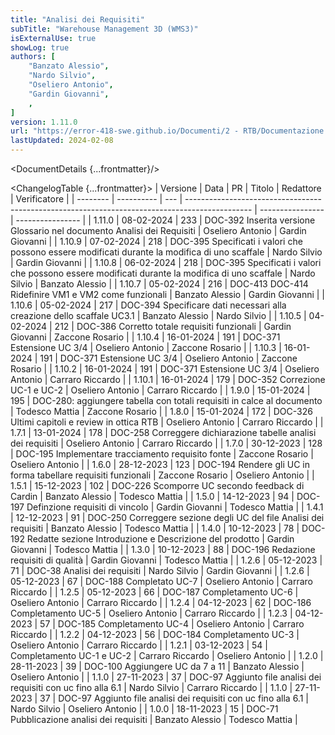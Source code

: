 ```yaml
---
title: "Analisi dei Requisiti"
subTitle: "Warehouse Management 3D (WMS3)"
isExternalUse: true
showLog: true
authors: [
	"Banzato Alessio",
	"Nardo Silvio",
	"Oseliero Antonio",
	"Gardin Giovanni",
	,
]
version: 1.11.0
url: "https://error-418-swe.github.io/Documenti/2 - RTB/Documentazione esterna/Analisi dei Requisiti_v1.11.0.pdf"
lastUpdated: 2024-02-08
---
```



<DocumentDetails {...frontmatter}/>

<ChangelogTable {...frontmatter}>
| Versione | Data       | PR  | Titolo                                                                                         | Redattore        | Verificatore     |
| -------- | ---------- | --- | ---------------------------------------------------------------------------------------------- | ---------------- | ---------------- |
| 1.11.0   | 08-02-2024 | 233 | DOC-392 Inserita versione Glossario nel documento Analisi dei Requisiti                        | Oseliero Antonio | Gardin Giovanni  |
| 1.10.9   | 07-02-2024 | 218 | DOC-395 Specificati i valori che possono essere modificati durante la modifica di uno scaffale | Nardo Silvio     | Gardin Giovanni  |
| 1.10.8   | 06-02-2024 | 218 | DOC-395 Specificati i valori che possono essere modificati durante la modifica di uno scaffale | Nardo Silvio     | Banzato Alessio  |
| 1.10.7   | 05-02-2024 | 216 | DOC-413 DOC-414 Ridefinire VM1 e VM2 come funzionali                                           | Banzato Alessio  | Gardin Giovanni  |
| 1.10.6   | 05-02-2024 | 217 | DOC-394 Specificare dati necessari alla creazione dello scaffale UC3.1                         | Banzato Alessio  | Nardo Silvio     |
| 1.10.5   | 04-02-2024 | 212 | DOC-386 Corretto totale requisiti funzionali                                                   | Gardin Giovanni  | Zaccone Rosario  |
| 1.10.4   | 16-01-2024 | 191 | DOC-371 Estensione UC 3/4                                                                      | Oseliero Antonio | Zaccone Rosario  |
| 1.10.3   | 16-01-2024 | 191 | DOC-371 Estensione UC 3/4                                                                      | Oseliero Antonio | Zaccone Rosario  |
| 1.10.2   | 16-01-2024 | 191 | DOC-371 Estensione UC 3/4                                                                      | Oseliero Antonio | Carraro Riccardo |
| 1.10.1   | 16-01-2024 | 179 | DOC-352 Correzione UC-1 e UC-2                                                                 | Oseliero Antonio | Carraro Riccardo |
| 1.9.0    | 15-01-2024 | 195 | DOC-280: aggiungere tabella con totali requisiti in calce al documento                         | Todesco Mattia   | Zaccone Rosario  |
| 1.8.0    | 15-01-2024 | 172 | DOC-326 Ultimi capitoli e review in ottica RTB                                                 | Oseliero Antonio | Carraro Riccardo |
| 1.7.1    | 13-01-2024 | 178 | DOC-258 Correggere dichiarazione tabelle analisi dei requisiti                                 | Oseliero Antonio | Carraro Riccardo |
| 1.7.0    | 30-12-2023 | 128 | DOC-195 Implementare tracciamento requisito fonte                                              | Zaccone Rosario  | Oseliero Antonio |
| 1.6.0    | 28-12-2023 | 123 | DOC-194 Rendere gli UC in forma tabellare requisiti funzionali                                 | Zaccone Rosario  | Oseliero Antonio |
| 1.5.1    | 15-12-2023 | 102 | DOC-226 Scomporre UC secondo feedback di Cardin                                                | Banzato Alessio  | Todesco Mattia   |
| 1.5.0    | 14-12-2023 | 94  | DOC-197 Definzione requisiti di vincolo                                                        | Gardin Giovanni  | Todesco Mattia   |
| 1.4.1    | 12-12-2023 | 91  | DOC-250 Correggere sezione degli UC del file Analisi dei requisiti                             | Banzato Alessio  | Todesco Mattia   |
| 1.4.0    | 10-12-2023 | 78  | DOC-192 Redatte sezione Introduzione e Descrizione del prodotto                                | Gardin Giovanni  | Todesco Mattia   |
| 1.3.0    | 10-12-2023 | 88  | DOC-196 Redazione requisiti di qualità                                                         | Gardin Giovanni  | Todesco Mattia   |
| 1.2.6    | 05-12-2023 | 71  | DOC-38 Analisi dei requisiti                                                                   | Nardo Silvio     | Gardin Giovanni  |
| 1.2.6    | 05-12-2023 | 67  | DOC-188 Completato UC-7                                                                        | Oseliero Antonio | Carraro Riccardo |
| 1.2.5    | 05-12-2023 | 66  | DOC-187 Completamento UC-6                                                                     | Oseliero Antonio | Carraro Riccardo |
| 1.2.4    | 04-12-2023 | 62  | DOC-186 Completamento UC-5                                                                     | Oseliero Antonio | Carraro Riccardo |
| 1.2.3    | 04-12-2023 | 57  | DOC-185 Completamento UC-4                                                                     | Oseliero Antonio | Carraro Riccardo |
| 1.2.2    | 04-12-2023 | 56  | DOC-184 Completamento UC-3                                                                     | Oseliero Antonio | Carraro Riccardo |
| 1.2.1    | 03-12-2023 | 54  | Completamento UC-1 e UC-2                                                                      | Carraro Riccardo | Oseliero Antonio |
| 1.2.0    | 28-11-2023 | 39  | DOC-100 Aggiungere UC da 7 a 11                                                                | Banzato Alessio  | Oseliero Antonio |
| 1.1.0    | 27-11-2023 | 37  | DOC-97 Aggiunto file analisi dei requisiti con uc fino alla 6.1                                | Nardo Silvio     | Carraro Riccardo |
| 1.1.0    | 27-11-2023 | 37  | DOC-97 Aggiunto file analisi dei requisiti con uc fino alla 6.1                                | Nardo Silvio     | Oseliero Antonio |
| 1.0.0    | 18-11-2023 | 15  | DOC-71 Pubblicazione analisi dei requisiti                                                     | Banzato Alessio  | Todesco Mattia   |
</ChangelogTable>

